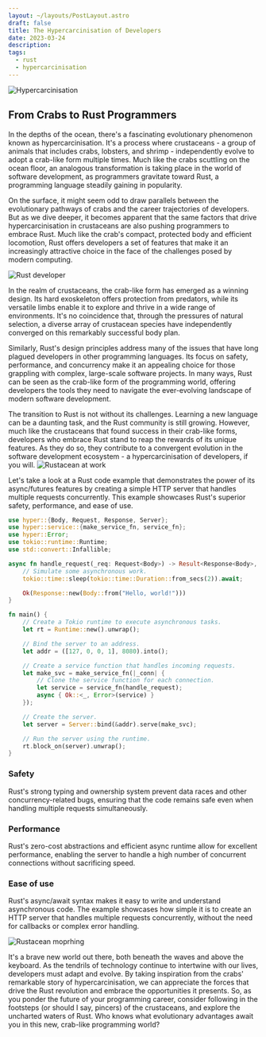 ```yaml
---
layout: ~/layouts/PostLayout.astro
draft: false
title: The Hypercarcinisation of Developers
date: 2023-03-24
description: 
tags:
  - rust
  - hypercarcinisation
---
```

![Hypercarcinisation](/assets/post/hypercarcinisation-in-rust/rustacean2.webp)
  
## From Crabs to Rust Programmers
In the depths of the ocean, there's a fascinating evolutionary phenomenon known as hypercarcinisation. It's a process where crustaceans - a group of animals that includes crabs, lobsters, and shrimp - independently evolve to adopt a crab-like form multiple times. Much like the crabs scuttling on the ocean floor, an analogous transformation is taking place in the world of software development, as programmers gravitate toward Rust, a programming language steadily gaining in popularity.
  
On the surface, it might seem odd to draw parallels between the evolutionary pathways of crabs and the career trajectories of developers. But as we dive deeper, it becomes apparent that the same factors that drive hypercarcinisation in crustaceans are also pushing programmers to embrace Rust. Much like the crab's compact, protected body and efficient locomotion, Rust offers developers a set of features that make it an increasingly attractive choice in the face of the challenges posed by modern computing.
  
![Rust developer](/assets/post/hypercarcinisation-in-rust/rustacean.webp)
  
In the realm of crustaceans, the crab-like form has emerged as a winning design. Its hard exoskeleton offers protection from predators, while its versatile limbs enable it to explore and thrive in a wide range of environments. It's no coincidence that, through the pressures of natural selection, a diverse array of crustacean species have independently converged on this remarkably successful body plan.
  
Similarly, Rust's design principles address many of the issues that have long plagued developers in other programming languages. Its focus on safety, performance, and concurrency make it an appealing choice for those grappling with complex, large-scale software projects. In many ways, Rust can be seen as the crab-like form of the programming world, offering developers the tools they need to navigate the ever-evolving landscape of modern software development.
  
The transition to Rust is not without its challenges. Learning a new language can be a daunting task, and the Rust community is still growing. However, much like the crustaceans that found success in their crab-like forms, developers who embrace Rust stand to reap the rewards of its unique features. As they do so, they contribute to a convergent evolution in the software development ecosystem - a hypercarcinisation of developers, if you will.
![Rustacean at work](/assets/post/hypercarcinisation-in-rust/rustacean4.webp)
  
Let's take a look at a Rust code example that demonstrates the power of its async/futures features by creating a simple HTTP server that handles multiple requests concurrently. This example showcases Rust's superior safety, performance, and ease of use.  
```rust
use hyper::{Body, Request, Response, Server};
use hyper::service::{make_service_fn, service_fn};
use hyper::Error;
use tokio::runtime::Runtime;
use std::convert::Infallible;

async fn handle_request(_req: Request<Body>) -> Result<Response<Body>, Infallible> {
    // Simulate some asynchronous work.
    tokio::time::sleep(tokio::time::Duration::from_secs(2)).await;

    Ok(Response::new(Body::from("Hello, world!")))
}

fn main() {
    // Create a Tokio runtime to execute asynchronous tasks.
    let rt = Runtime::new().unwrap();

    // Bind the server to an address.
    let addr = ([127, 0, 0, 1], 8080).into();

    // Create a service function that handles incoming requests.
    let make_svc = make_service_fn(|_conn| {
        // Clone the service function for each connection.
        let service = service_fn(handle_request);
        async { Ok::<_, Error>(service) }
    });

    // Create the server.
    let server = Server::bind(&addr).serve(make_svc);

    // Run the server using the runtime.
    rt.block_on(server).unwrap();
}
```
### Safety
Rust's strong typing and ownership system prevent data races and other concurrency-related bugs, ensuring that the code remains safe even when handling multiple requests simultaneously.  
### Performance
Rust's zero-cost abstractions and efficient async runtime allow for excellent performance, enabling the server to handle a high number of concurrent connections without sacrificing speed.  
### Ease of use
Rust's async/await syntax makes it easy to write and understand asynchronous code. The example showcases how simple it is to create an HTTP server that handles multiple requests concurrently, without the need for callbacks or complex error handling.  
  
![Rustacean moprhing](/assets/post/hypercarcinisation-in-rust/rustacean3.webp)
  
It's a brave new world out there, both beneath the waves and above the keyboard. As the tendrils of technology continue to intertwine with our lives, developers must adapt and evolve. By taking inspiration from the crabs' remarkable story of hypercarcinisation, we can appreciate the forces that drive the Rust revolution and embrace the opportunities it presents. So, as you ponder the future of your programming career, consider following in the footsteps (or should I say, pincers) of the crustaceans, and explore the uncharted waters of Rust. Who knows what evolutionary advantages await you in this new, crab-like programming world?
